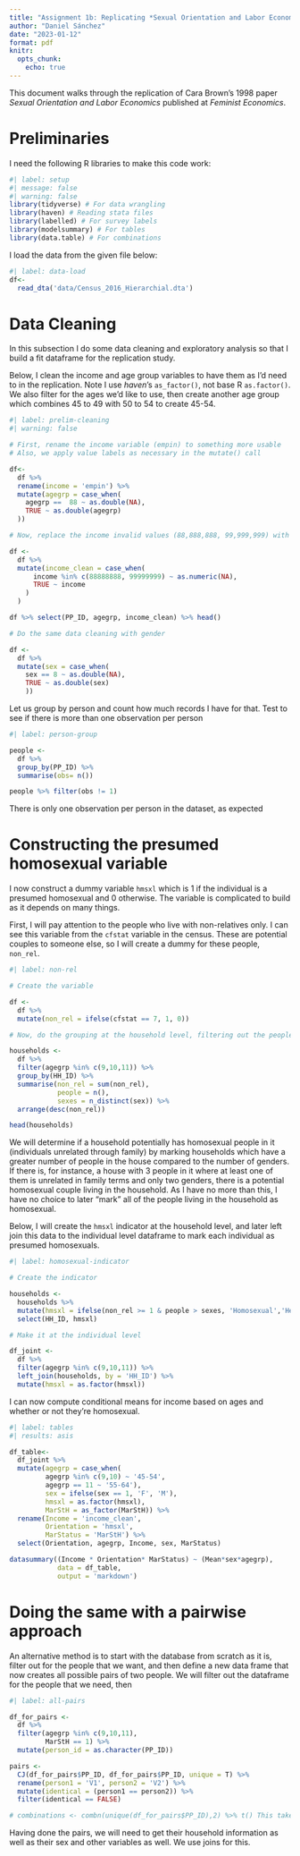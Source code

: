 ```yaml
---
title: "Assignment 1b: Replicating *Sexual Orientation and Labor Economics* by Cara Brown (1998)"
author: "Daniel Sánchez"
date: "2023-01-12"
format: pdf
knitr:
  opts_chunk: 
    echo: true
---
```


This document walks through the replication of Cara Brown's 1998 paper *Sexual Orientation and Labor Economics* published at *Feminist Economics*.

# Preliminaries

I need the following R libraries to make this code work:

```r
#| label: setup
#| message: false
#| warning: false
library(tidyverse) # For data wrangling
library(haven) # Reading stata files
library(labelled) # For survey labels
library(modelsummary) # For tables
library(data.table) # For combinations
```

I load the data from the given file below:

```r
#| label: data-load
df<-
  read_dta('data/Census_2016_Hierarchial.dta')
```

# Data Cleaning

In this subsection I do some data cleaning and exploratory analysis so that I build a fit dataframe for the replication study.

Below, I clean the income and age group variables to have them as I'd need to in the replication. Note I use *haven*'s `as_factor()`, not base R `as.factor()`. We also filter for the ages we'd like to use, then create another age group which combines 45 to 49 with 50 to 54 to create 45-54.

```r
#| label: prelim-cleaning
#| warning: false

# First, rename the income variable (empin) to something more usable
# Also, we apply value labels as necessary in the mutate() call

df<-
  df %>% 
  rename(income = 'empin') %>% 
  mutate(agegrp = case_when(
    agegrp ==  88 ~ as.double(NA),
    TRUE ~ as.double(agegrp)
  ))

# Now, replace the income invalid values (88,888,888, 99,999,999) with actual NAs in R.

df <-
  df %>% 
  mutate(income_clean = case_when(
      income %in% c(88888888, 99999999) ~ as.numeric(NA),
      TRUE ~ income
    )
  )

df %>% select(PP_ID, agegrp, income_clean) %>% head()

# Do the same data cleaning with gender

df <-
  df %>% 
  mutate(sex = case_when(
    sex == 8 ~ as.double(NA),
    TRUE ~ as.double(sex)
    ))

```
Let us group by person and count how much records I have for that. Test to see if there is more than one observation per person

```r
#| label: person-group

people <-
  df %>% 
  group_by(PP_ID) %>% 
  summarise(obs= n())

people %>% filter(obs != 1)

```

There is only one observation per person in the dataset, as expected

# Constructing the presumed homosexual variable

I now construct a dummy variable `hmsxl` which is 1 if the individual is a presumed homosexual and 0 otherwise. The variable is complicated to build as it depends on many things. 

First, I will pay attention to the people who live with non-relatives only. I can see this variable from the `cfstat` variable in the census. These are potential couples to someone else, so I will create a dummy for these people, `non_rel`.

```r
#| label: non-rel

# Create the variable

df <-
  df %>% 
  mutate(non_rel = ifelse(cfstat == 7, 1, 0))

# Now, do the grouping at the household level, filtering out the people whose age we're not interested in

households <-
  df %>% 
  filter(agegrp %in% c(9,10,11)) %>% 
  group_by(HH_ID) %>% 
  summarise(non_rel = sum(non_rel),
            people = n(),
            sexes = n_distinct(sex)) %>% 
  arrange(desc(non_rel))

head(households)

```

We will determine if a household potentially has homosexual people in it (individuals unrelated through family) by marking households which have a greater number of people in the house compared to the number of genders. If there is, for instance, a house with 3 people in it where at least one of them is unrelated in family terms and only two genders, there is a potential homosexual couple living in the household. As I have no more than this, I have no choice to later "mark" all of the people living in the household as homosexual. 

Below, I will create the `hmsxl` indicator at the household level, and later left join this data to the individual level dataframe to mark each individual as presumed homosexuals.

```r
#| label: homosexual-indicator

# Create the indicator

households <-
  households %>% 
  mutate(hmsxl = ifelse(non_rel >= 1 & people > sexes, 'Homosexual','Heterosexual')) %>% 
  select(HH_ID, hmsxl)

# Make it at the individual level

df_joint <-
  df %>%
  filter(agegrp %in% c(9,10,11)) %>% 
  left_join(households, by = 'HH_ID') %>% 
  mutate(hmsxl = as.factor(hmsxl))

```

I can now compute conditional means for income based on ages and whether or not they're homosexual.

```r
#| label: tables
#| results: asis

df_table<-
  df_joint %>% 
  mutate(agegrp = case_when(
         agegrp %in% c(9,10) ~ '45-54',
         agegrp == 11 ~ '55-64'),
         sex = ifelse(sex == 1, 'F', 'M'),
         hmsxl = as.factor(hmsxl),
         MarStH = as_factor(MarStH)) %>% 
  rename(Income = 'income_clean',
         Orientation = 'hmsxl',
         MarStatus = 'MarStH') %>% 
  select(Orientation, agegrp, Income, sex, MarStatus)

datasummary((Income * Orientation* MarStatus) ~ (Mean*sex*agegrp), 
            data = df_table,
            output = 'markdown')

```

# Doing the same with a pairwise approach

An alternative method is to start with the database from scratch as it is, filter out for the people that we want, and then define a new data frame that now creates all possible pairs of two people. We will filter out the dataframe for the people that we need, then

```r
#| label: all-pairs

df_for_pairs <- 
  df %>% 
  filter(agegrp %in% c(9,10,11),
         MarStH == 1) %>% 
  mutate(person_id = as.character(PP_ID))

pairs <- 
  CJ(df_for_pairs$PP_ID, df_for_pairs$PP_ID, unique = T) %>% 
  rename(person1 = 'V1', person2 = 'V2') %>% 
  mutate(identical = (person1 == person2)) %>% 
  filter(identical == FALSE)

# combinations <- combn(unique(df_for_pairs$PP_ID),2) %>% t() This takes too long
```

Having done the pairs, we will need to get their household information as well as their sex and other variables as well. We use joins for this. 
